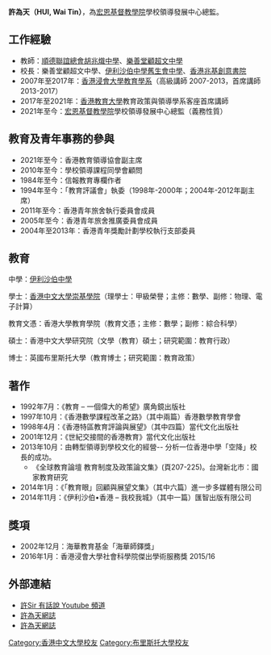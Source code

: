 {{多個問題|
{{autobiography|time=2015-06-07T15:19:12+00:00}}
{{blpunsourced|time=2015-06-07T15:19:12+00:00}}
{{copyedit|time=2022-03-03}}
}}
'''許為天（HUI, Wai Tin）'''，為[[宏恩基督教學院|宏恩基督教學院]]學校領導發展中心總監。

== 工作經驗 ==
* 教師：[[順德聯誼總會胡兆熾中學|順德聯誼總會胡兆熾中學]]、[[樂善堂顧超文中學|樂善堂顧超文中學]]
* 校長：樂善堂顧超文中學、[[伊利沙伯中學舊生會中學|伊利沙伯中學舊生會中學]]、[[香港兆基創意書院|香港兆基創意書院]]
* 2007年至2017年：[[香港浸會大學|香港浸會大學]][[教育學系|教育學系]]（高級講師 2007-2013，首席講師 2013-2017）
* 2017年至2021年：[[香港教育大學|香港教育大學]]教育政策與領導學系客座首席講師
* 2021年至今：[[宏恩基督教學院|宏恩基督教學院]]學校領導發展中心總監（義務性質）

== 教育及青年事務的參與 ==
* 2021年至今：香港教育領導協會副主席
* 2010年至今：學校領導課程同學會顧問
* 1984年至今：信報教育專欄作者
* 1994年至今：「教育評議會」執委（1998年-2000年；2004年-2012年副主席）
* 2011年至今：香港青年旅舍執行委員會成員
*2005年至今：香港青年旅舍推廣委員會成員
* 2004年至2013年：香港青年獎勵計劃學校執行支部委員

== 教育 ==
中學：[[伊利沙伯中學|伊利沙伯中學]]

學士：[[香港中文大學|香港中文大學]][[崇基學院|崇基學院]]（理學士：甲級榮譽；主修：數學、副修：物理、電子計算）

教育文憑：香港大學教育學院（教育文憑；主修：數學；副修：綜合科學）

碩士：香港中文大學研究院（文學（教育）碩士；研究範圍：教育行政）

博士：英國布里斯托大學（教育博士；研究範圍：教育政策）

== 著作 ==
*1992年7月：《教育 – 一個偉大的希望》廣角鏡出版社
*1997年10月：《香港數學課程改革之路》（其中兩篇）香港數學教育學會
*1998年4月：《香港特區教育評論與展望》（其中四篇）當代文化出版社
*2001年12月：《世紀交接間的香港教育》當代文化出版社
*2013年10月：由轉型領導到學校文化的經營-- 分析一位香港中學「空降」校長的成功。
**《全球教育論壇  教育制度及政策論文集》(頁207-225)。台灣新北市：國家教育研究
*2014年1月：《「教育眼」回顧與展望文集》（其中六篇）進一步多媒體有限公司
*2014年11月：《伊利沙伯•香港 – 我校我城》（其中一篇）匯智出版有限公司

== 獎項 ==	
*2002年12月：海華教育基金「海華師鐸獎」
*2016年1月：香港浸會大學社會科學院傑出學術服務獎 2015/16

== 外部連結 ==
* [https://www.youtube.com/user/wthui 許Sir 有話說 Youtube 頻道]
* [https://huiwaitin.blogspot.com/ 許為天網誌] 
* [http://weshare.hk/huiwaitin 許為天網誌] {{Wayback|url=http://weshare.hk/huiwaitin |date=20210308122021 }}
{{DEFAULTSORT:Hui}}
[[Category:香港中文大學校友|Category:香港中文大學校友]]
[[Category:布里斯托大學校友|Category:布里斯托大學校友]]